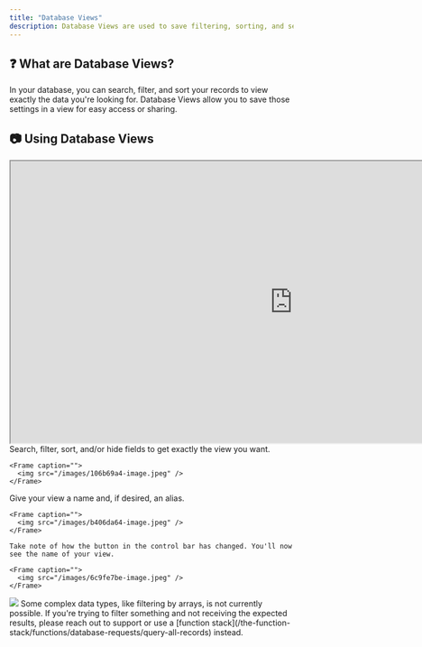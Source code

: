 ```yaml
---
title: "Database Views"
description: Database Views are used to save filtering, sorting, and search options in your tables so that you can quickly return later.
---
```


## ❓ What are Database Views?

In your database, you can search, filter, and sort your records to view exactly the data you're looking for. Database Views allow you to save those settings in a view for easy access or sharing.

## 📷 Using Database Views

<Frame>
  <iframe width="1000" height="500" src="https://demo.arcade.software/tvroJu3cJw0QvKbIKWaT?embed" title="https://demo.arcade.software/tvroJu3cJw0QvKbIKWaT?embed" allowFullScreen allow="clipboard-write" class="contentkit-webframe"></iframe>
</Frame>

<Steps>
  <Step title="Use the 'Search, Filter, Sort, Hide Fields' options.">
    Search, filter, sort, and/or hide fields to get exactly the view you want.

    <Frame caption="">
      <img src="/images/106b69a4-image.jpeg" />
    </Frame>
  </Step>
  <Step title="Once you're ready, click the 'Save View' button.">
    Give your view a name and, if desired, an <Tooltip tip="An alias is used in advanced scenarios, when you are running direct database queries or external connections to your Xano database.">alias</Tooltip>.

    <Frame caption="">
      <img src="/images/b406da64-image.jpeg" />
    </Frame>

    Take note of how the button in the control bar has changed. You'll now see the name of your view.

    <Frame caption="">
      <img src="/images/6c9fe7be-image.jpeg" />
    </Frame>
  </Step>
  <Step title="Click the View button again to see a list of your views and switch between them.">
    <Frame caption="">
      <img src="/images/9064bd01-image.jpeg" />
    </Frame>
  </Step>
</Steps>

<Warning>
  Some complex data types, like filtering by arrays, is not currently possible. If you're trying to filter something and not receiving the expected results, please reach out to support or use a [function stack](/the-function-stack/functions/database-requests/query-all-records) instead.
</Warning>